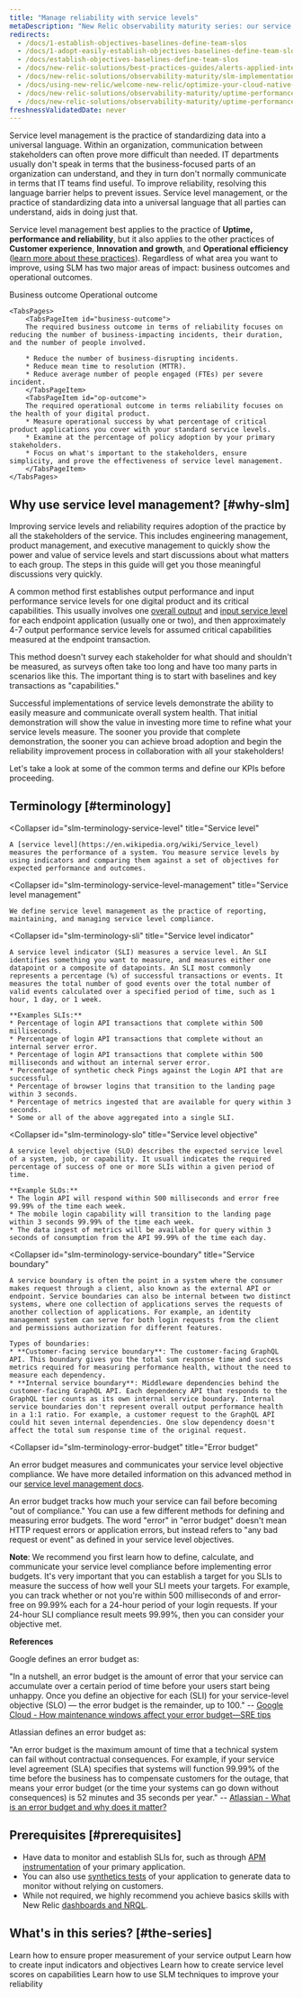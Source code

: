 ```yaml
---
title: "Manage reliability with service levels"
metaDescription: "New Relic observability maturity series: our service level management guide shows you how to easily measure and communicate the overall health, performance, and quality of your digital products and services to all stakeholders."
redirects:
  - /docs/1-establish-objectives-baselines-define-team-slos
  - /docs/1-adopt-easily-establish-objectives-baselines-define-team-slos
  - /docs/establish-objectives-baselines-define-team-slos
  - /docs/new-relic-solutions/best-practices-guides/alerts-applied-intelligence/service-level-management-tutorial
  - /docs/new-relic-solutions/observability-maturity/slm-implementation-guide
  - /docs/using-new-relic/welcome-new-relic/optimize-your-cloud-native-environment/establish-objectives-baselines-define-team-slos
  - /docs/new-relic-solutions/observability-maturity/uptime-performance-reliability/slm-implementation-guide
  - /docs/new-relic-solutions/observability-maturity/uptime-performance-reliability/optimize-slm-guide/
freshnessValidatedDate: never
---
```












Service level management is the practice of standardizing data into a universal language. Within an organization, communication between stakeholders can often prove more difficult than needed. IT departments usually don't speak in terms that the business-focused parts of an organization can understand, and they in turn don't normally communicate in terms that IT teams find useful. To improve reliability, resolving this language barrier helps to prevent issues. Service level management, or the practice of standardizing data into a universal language that all parties can understand, aids in doing just that.

Service level management best applies to the practice of **Uptime, performance and reliability**, but it also applies to the other practices of **Customer experience**, **Innovation and growth**, and **Operational efficiency** ([learn more about these practices](/docs/new-relic-solutions/observability-maturity/introduction)). Regardless of what area you want to improve, using SLM has two major areas of impact: business outcomes and operational outcomes.

<Tabs stacked>
	<TabsBar>
        <TabsBarItem id="business-outcome">
            Business outcome
        </TabsBarItem>
        <TabsBarItem id="op-outcome">
            Operational outcome
        </TabsBarItem>
    </TabsBar>

    <TabsPages>
        <TabsPageItem id="business-outcome">
        The required business outcome in terms of reliability focuses on reducing the number of business-impacting incidents, their duration, and the number of people involved.

        * Reduce the number of business-disrupting incidents.
        * Reduce mean time to resolution (MTTR).
        * Reduce average number of people engaged (FTEs) per severe incident.
        </TabsPageItem>
        <TabsPageItem id="op-outcome">
        The required operational outcome in terms reliability focuses on the health of your digital product. 
        * Measure operational success by what percentage of critical product applications you cover with your standard service levels. 
        * Examine at the percentage of policy adoption by your primary stakeholders. 
        * Focus on what's important to the stakeholders, ensure simplicity, and prove the effectiveness of service level management.
        </TabsPageItem>
    </TabsPages>
</Tabs>

## Why use service level management? [#why-slm]

Improving service levels and reliability requires adoption of the practice by all the stakeholders of the service. This includes engineering management, product management, and executive management to quickly show the power and value of service levels and start discussions about what matters to each group. The steps in this guide will get you those meaningful discussions very quickly.

A common method first establishes output performance and input performance service levels for one digital product and its critical capabilities. This usually involves one [overall output](/docs/tutorial-service-level-mgmt/establish-output-sli) and [input service level](/docs/tutorial-service-level-mgmt/establish-input-sli) for each endpoint application (usually one or two), and then approximately 4-7 output performance service levels for assumed critical capabilities measured at the endpoint transaction.

This method doesn't survey each stakeholder for what should and shouldn't be measured, as surveys often take too long and have too many parts in scenarios like this. The important thing is to start with baselines and key transactions as "capabilities."

Successful implementations of service levels demonstrate the ability to easily measure and communicate overall system health. That initial demonstration will show the value in investing more time to refine what your service levels measure. The sooner you provide that complete demonstration, the sooner you can achieve broad adoption and begin the reliability improvement process in collaboration with all your stakeholders!

Let's take a look at some of the common terms and define our KPIs before proceeding.

## Terminology [#terminology]

  <Collapser
    id="slm-terminology-service-level"
    title="Service level"
  >
    A [service level](https://en.wikipedia.org/wiki/Service_level) measures the performance of a system. You measure service levels by using indicators and comparing them against a set of objectives for expected performance and outcomes.
  </Collapser>

  <Collapser
    id="slm-terminology-service-level-management"
    title="Service level management"
  >
    We define service level management as the practice of reporting, maintaining, and managing service level compliance.
  </Collapser>

  <Collapser
    id="slm-terminology-sli"
    title="Service level indicator"
  >
    A service level indicator (SLI) measures a service level. An SLI identifies something you want to measure, and measures either one datapoint or a composite of datapoints. An SLI most commonly represents a percentage (%) of successful transactions or events. It measures the total number of good events over the total number of valid events calculated over a specified period of time, such as 1 hour, 1 day, or 1 week.

    **Examples SLIs:**
    * Percentage of login API transactions that complete within 500 milliseconds.
    * Percentage of login API transactions that complete without an internal server error.
    * Percentage of login API transactions that complete within 500 milliseconds and without an internal server error.
    * Percentage of synthetic check Pings against the Login API that are successful.
    * Percentage of browser logins that transition to the landing page within 3 seconds.
    * Percentage of metrics ingested that are available for query within 3 seconds.
    * Some or all of the above aggregated into a single SLI.
  </Collapser>

  <Collapser
    id="slm-terminology-slo"
    title="Service level objective"
  >
    A service level objective (SLO) describes the expected service level of a system, job, or capability. It usuall indicates the required percentage of success of one or more SLIs within a given period of time.

    **Example SLOs:**
    * The login API will respond within 500 milliseconds and error free 99.99% of the time each week.
    * The mobile login capability will transition to the landing page within 3 seconds 99.99% of the time each week.
    * The data ingest of metrics will be available for query within 3 seconds of consumption from the API 99.99% of the time each day.
  </Collapser>

  <Collapser
    id="slm-terminology-service-boundary"
    title="Service boundary"
  >
    A service boundary is often the point in a system where the consumer makes request through a client, also known as the external API or endpoint. Service boundaries can also be internal between two distinct systems, where one collection of applications serves the requests of another collection of applications. For example, an identity management system can serve for both login requests from the client and permissions authorization for different features.

    Types of boundaries:
    * **Customer-facing service boundary**: The customer-facing GraphQL API. This boundary gives you the total sum response time and success metrics required for measuring performance health, without the need to measure each dependency.
    * **Internal service boundary**: Middleware dependencies behind the customer-facing GraphQL API. Each dependency API that responds to the GraphQL tier counts as its own internal service boundary. Internal service boundaries don't represent overall output performance health in a 1:1 ratio. For example, a customer request to the GraphQL API could hit seven internal dependencies. One slow dependency doesn't affect the total sum response time of the original request.
  </Collapser>

  <Collapser
    id="slm-terminology-error-budget"
    title="Error budget"
  >
An error budget measures and communicates your service level objective compliance. We have more detailed information on this advanced method in our [service level management docs](/docs/service-level-management/intro-slm).

An error budget tracks how much your service can fail before becoming "out of compliance." You can use a few different methods for defining and measuring error budgets. The word "error" in "error budget" doesn't mean HTTP request errors or application errors, but instead refers to "any bad request or event" as defined in your service level objectives.

**Note**: We recommend you first learn how to define, calculate, and communicate your service level compliance before implementing error budgets. It's very important that you can establish a target for you SLIs to measure the success of how well your SLI meets your targets. For example, you can track whether or not you're within 500 milliseconds of and error-free on 99.99% each for a 24-hour period of your login requests. If your 24-hour SLI compliance result meets 99.99%, then you can consider your objective met.

**References**

Google defines an error budget as:

"In a nutshell, an error budget is the amount of error that your service can accumulate over a certain period of time before your users start being unhappy. Once you define an objective for each (SLI) for your service-level objective (SLO) — the error budget is the remainder, up to 100." -- [Google Cloud - How maintenance windows affect your error budget—SRE tips](https://cloud.google.com/blog/products/management-tools/sre-error-budgets-and-maintenance-windows)

Atlassian defines an error budget as:

"An error budget is the maximum amount of time that a technical system can fail without contractual consequences. For example, if your service level agreement (SLA) specifies that systems will function 99.99% of the time before the business has to compensate customers for the outage, that means your error budget (or the time your systems can go down without consequences) is 52 minutes and 35 seconds per year." -- [Atlassian - What is an error budget and why does it matter?](https://www.atlassian.com/incident-management/kpis/error-budget)
  </Collapser>



## Prerequisites [#prerequisites]

* Have data to monitor and establish SLIs for, such as through [APM instrumentation](/docs/apm/new-relic-apm/getting-started/introduction-apm) of your primary application.
* You can also use [synthetics tests](/docs/synthetics/synthetic-monitoring/getting-started/get-started-synthetic-monitoring) of your application to generate data to monitor without relying on customers.
* While not required, we highly recommend you achieve basics skills with New Relic [dashboards and NRQL](https://learn.newrelic.com/webinar-getting-started-with-dashboards-nrql).

## What's in this series? [#the-series]

<DocTiles>
  <DocTile title='Establish an output performance SLI' path="/docs/tutorial-service-level-mgmt/establish-output-sli/"> Learn how to ensure proper measurement of your service output</DocTile>
  <DocTile title='Establish an input performance SLI' path="/docs/tutorial-service-level-mgmt/establish-input-sli/"> Learn how to create input indicators and objectives</DocTile>
  <DocTile title='Establish capability SLIs' path="/docs/tutorial-service-level-mgmt/establish-capability-sli/"> Learn how to create service level scores on capabilities</DocTile>
  <DocTile title='Improve with service level management' path="/docs/tutorial-service-level-mgmt/improve-with-slm/"> Learn how to use SLM techniques to improve your reliability</DocTile>  
</DocTiles>